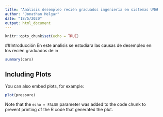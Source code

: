 ```yaml
---
title: "Análisis desempleo recién graduados ingeniería en sistemas UNAH"
author: "Jonathan Melgar"
date: "18/5/2020"
output: html_document
---
```


```r
knitr::opts_chunk$set(echo = TRUE)
```

##Introducción
En este analisis se estudiara las causas de desempleo en los recién graduados de in

```r
summary(cars)
```

## Including Plots

You can also embed plots, for example:

```r
plot(pressure)
```

Note that the `echo = FALSE` parameter was added to the code chunk to prevent printing of the R code that generated the plot.
